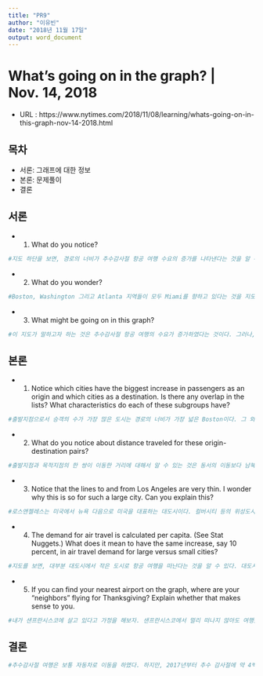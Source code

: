 ---
title: "PR9"
author: "이유빈"
date: "2018년 11월 17일"
output: word_document
---

# What's going on in the graph? | Nov. 14, 2018
- URL : https://www.nytimes.com/2018/11/08/learning/whats-going-on-in-this-graph-nov-14-2018.html

## 목차
- 서론: 그래프에 대한 정보
- 본론: 문제풀이
- 결론

## 서론
- 1. What do you notice?
```{r}
#지도 하단을 보면, 경로의 너비가 추수감사절 항공 여행 수요의 증가를 나타낸다는 것을 알 수 있습니다. 또한, 빨간색은 출발지점이고 파란색은 목적지점이라는 것을 알 수 있습니다. 이 그래프의 전반적인 지표의 의미를 살펴보도록 하자. 출발지점이 빨간색인 지역 중에서 경로의 너비가 넓은 지역은 Boston, Washington 그리고 Atlanta 라는 것을 알 수 있다. 여기에서 놀라운 점은 3지역 모두 Miami를 목적지점으로 하고 있다는 것이다.
```

- 2. What do you wonder?
```{r}
#Boston, Washington 그리고 Atlanta 지역들이 모두 Miami를 향하고 있다는 것을 지도에서 확인 할 수 있었다. 여기에서 궁금증이 생겼습니다. 왜 이 3지역은 모두 Miami를 목적지점으로 두고 있는지 궁금해졌습니다.
```

- 3. What might be going on in this graph?
```{r}
#이 지도가 말하고자 하는 것은 추수감사절 항공 여행의 수요가 증가하였다는 것이다. 그러나, 여기에서 중점을 두어야할 것은 북부 지역인 Boston, Washington 그리고 Atlanta가 남부 지역인 Miami로 이동하고 있다는 것이다. 이 내용을 바탕으로 Headline을 써보면, “추수감사절, 마이애미로 여행을 떠나는 승객 수 증가. 그 이유는 무엇일까?”라고 할 수 있다. 이 headline을 지지하는 내용은 마이애미가 남부지역이라는 것이다. 추수감사절은 미국의 11월 넷째 목요일이다. 이 날은 가을에 모든 곡식과 올리브, 포도 등을 거두어들이고 가족이 모여 나누어 먹는 명절이다. 그러나 추운 날 집에서 명절을 보내는 것이 아닌 따뜻한 지역으로 여행을 떠나는 사람들이 많아졌다. 그 이유는 추운 겨울 날씨에 따뜻한 봄 날씨를 경험하기 위해서 휴가를 떠난다고 생각하였습니다.
```

## 본론
- 1. Notice which cities have the biggest increase in passengers as an origin and which cities as a destination. Is there any overlap in the lists? What characteristics do each of these subgroups have?
```{r}
#출발지점으로서 승객의 수가 가장 많은 도시는 경로의 너비가 가장 넓은 Boston이다. 그 외에도 Washington과 Atlanta가 있다. 이 3개의 도시들의 목적지는 모두 Miami이다. 이러한 특성이 나타나는 이유는 무엇일까? 바로 날씨와 도시특성에 있다고 할 수 있다. Miami는 11월에도 평균 20도를 유지하며 초가을 날씨를 보인다. 또한, 관광 도시로 자리잡고 있어 많은 관광객들이 모여드는 도시이다.
```

- 2. What do you notice about distance traveled for these origin-destination pairs?
```{r}
#출발지점과 목적지점의 한 쌍이 이동한 거리에 대해서 알 수 있는 것은 동서의 이동보다 남북의 이동이 더 많다는 것을 알 수 있다. 그 이유는 미국의 지리적 특성 때문이라고 할 수 있다. 동쪽에서 서쪽으로 또는 서쪽에서 동쪽으로 이동하기 위해서는 많은 시간을 필요로 한다. 하지만 정해져 있는 휴가 날짜에 여행을 떠나기 위해서는 비교적 시간이 적게 걸리는 북쪽에서 남쪽으로의 여행을 선택하게 된다.
```

- 3. Notice that the lines to and from Los Angeles are very thin. I wonder why this is so for such a large city. Can you explain this?
```{r}
#로스앤젤레스는 미국에서 뉴욕 다음으로 미국을 대표하는 대도시이다. 컬버시티 등의 위성도시를 포함하여 인구 700만명이 넘는 미국 제2의 거대한 대도시권을 형성한다. 하지만, 이러한 도시의 경로 너비가 얇은 것은 이유가 있습니다. 그 이유는 로스앤젤레스의 지리적 특성 때문이라고 할 수 있습니다. 서부와 남부 해안에 이르는 광대한 지역인 로스앤젤레스는 승객들의 유출은 거의 없고 승객들의 유입만 조금 있다는 것을 지도를 보면 알 수 있습니다. 서쪽에 위치해 있는 로스앤젤레스를 여행하기 위해서는 많은 시간이 필요하기에 여행을 가는 사람들이 거의 없다고 할 수 있다. 그리고, 승객들의 유출이 없는 이유는 로스앤젤레스 안에서 추수감사절을 지내기에 적합하기 때문입니다. 따뜻한 남부에 위치해 있으며 관광과 휴양으로 유명한 도시에서는 따로 다른 도시로 여행을 떠나지 않아도 추수감사절을 따뜻하게 보낼 수 있습니다.
```

- 4. The demand for air travel is calculated per capita. (See Stat Nuggets.) What does it mean to have the same increase, say 10 percent, in air travel demand for large versus small cities?
```{r}
#지도를 보면, 대부분 대도시에서 작은 도시로 항공 여행을 떠난다는 것을 알 수 있다. 대도시와 작은 도시의 항공 여행 수요의 10%가 같은 증가세를 보이는 이유는 그 도시들 사이의 연관성이 있기 때문이다. 그 연관성이라는 것은 항공 경로에 있다. 항공 경로가 연결되어 있는 2개의 도시는 승객들이 오고 가면서 그 도시의 수요를 높여준다.
```

- 5. If you can find your nearest airport on the graph, where are your “neighbors” flying for Thanksgiving? Explain whether that makes sense to you.
```{r}
#내가 샌프란시스코에 살고 있다고 가정을 해보자. 샌프란시스코에서 멀리 떠나지 않아도 여행을 즐길 수 있는 호놀룰루 공항으로 갈 것이다. 왜냐하면 호놀룰루는 하와이의 주도이다. 와이키키 해변으로 유명한 하와이에서 나의 휴가를 즐기고 싶다. 또한, 호놀룰루에서는 특별한 파인애플 모양의 쿠키가 유명하다. 와이키키 해변에서 호놀룰루 쿠키를 먹으며 나의 휴가를 보내고 싶다.
```

## 결론
```{r}
#추수감사절 여행은 보통 자동차로 이동을 하였다. 하지만, 2017년부터 추수 감사절에 약 4백만 명이 비행기를 타고 여행을 떠났다. 그래프를 보고 알 수 있던 것은 취업 센터가 밀집되어 있는 Boston, Wahsington 그리고 Atlanta에서 Miami로 떠나는 대학생들이 많아졌다는 것입니다. 그 이유는 직장을 다니다가 휴가 때에는 따뜻하고 볼거리가 많은 남부 지역으로 여행을 떠나는 수가 늘어난 것입니다. 전반적으로, 추수감사절 승객 그래프를 통해 알 수 있는 것은 많은 사람들이 비행기를 타고 다른 지역으로 여행을 간다는 것입니다. 그 중에서도 특히 동서가 아닌 남북으로 이동이 많다는 것을 알 수 있습니다.
```